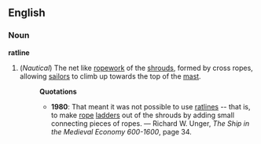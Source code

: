 ==English==
===Noun===
'''ratline'''
#(''Nautical'') The net like [[ropework]] of the [[shroud]]s, formed by cross ropes, allowing [[sailor]]s to climb up towards the top of the [[mast]]. 
#:'''Quotations'''
#:*'''1980''': That meant it was not possible to use [[ratline]]s -- that is, to make [[rope]] [[ladder]]s out of the shrouds by adding small connecting pieces of ropes.  &mdash; Richard W. Unger, ''The Ship in the Medieval Economy 600-1600'', page 34.